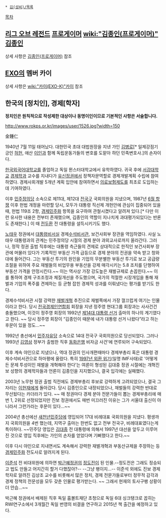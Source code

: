  * [[김(성씨)/목록]]

[[목차]]
== [[리그 오브 레전드]] [[프로게이머]] [[wiki:"김종인(프로게이머)" 김종인]] ==
상세 사항은 [[김종인(프로게이머)]] 참조

== [[EXO]]의 멤버 카이 ==
상세 사항은 [[wiki:"카이(EXO-K)"카이]] 참조

== 한국의 [정치인], 경제[학자] ==
'''정치인은 원칙적으로 작성제한 대상이나 동명이인이므로 기본적인 사항은 서술합니다.'''

http://www.rokps.or.kr/images/user/1526.jpg?width=150

金鍾仁

1940년 7월 11일 태어났다. 대한민국 초대 대법원장을 지낸 가인 [[김병로]][* 일제강점기 긍인 [[허헌]], 애산 [[이인]]과 함께 독립운동가들의 변호를 도맡아 하던 민족변호사.]의 손자이다.

[[한국외국어대학교]]를 졸업하고 독일 뮌스터대학교에서 유학하였다. 귀국 후에 [[서강대학교]] [[경제학]]과 교수를 지내다가 [[10월 유신|유신]]정권에서 정책자문역할로 경제개발계획 수립에 참여하였다. 경제사회개발 5개년 계획 입안에 참여하면서 [[의료보험]]제도를 최초로 도입하는데 기여하였다. 

이후 [[민주정의당]] 소속으로 제11대, 제12대 [[전국구]] 국회의원을 지냈으며, 1987년 [[6월 항쟁]] 이후 헌법 개정을 마련할 당시, 모두가 대통령 직선제 개헌안에 관심이 집중되어 있을 때, 헌법 119조 2항, [[경제민주화]] 항목을 요구하여 관철시켰다고 알려져 있다.[* 다만 이런 유사한 내용은 전부터 존재했으며, 김종인의 역할이 지나치게 과대평가되있다는 반론도 존재한다.] 이 때 [[전두환]] 전 대통령을 설득시키기도 했다.

[[노태우]] 정권에서 [[대통령비서실]] 경제[[수석비서관]], 보건사회부 장관을 역임하였다. 사실 노태우 대통령과의 관계는 민주정의당 시절의 경제 분야 과외교사로까지 올라간다. 그러나, 정작 정권 출범 직후에는 대통령 측근들의 견제로 상대적으로 한직인 보건사회부 장관에 머물러 있다가 기록적인 부동산 가격 급등으로 경제 분야의 전권을 약속 받고 청와대에 들어간다. 그는 부동산 투기의 원인을 기업의 무분별한 부동산 투기로 보고 공급량 조절을 위하여 주요 재벌들의 비업무용 부동산을 강제 매각시키는 5.8 조치를 단행하여 부동산 가격을 안정시킨다.~~ 이는 역사상 가장 강도높은 재벌규제로 손꼽힌다.~~ 이를 통하여 경제 구조조정과 체질개선을 주도했으며, 국가의 적절한 시장개입을 통해 재벌과 기업의 폭주를 견제하는 등 균형 잡힌 경제적 성과를 이뤄냈다는 평가를 받기도 한다.

경제수석비서관 시절 강력한 [[재벌]]개혁 추진으로 재벌쪽에서  가장 껄끄럽게 여기는 인물이라고 한다. 당시 [[전국경제인연합회]] 회장을 지낸 정주영 현대그룹 회장과는 사사건건 충돌했으며, 이것이 정주영 회장의 1992년 [[제14대 대통령 선거]] 출마의 하나의 계기였다고 한다. ~~ 당시 정주영 회장이 “김종인이 때문에 내가 대통령 선거 나왔다”라고 하는 후문이 있을 정도...~~

1992년 총선에서 [[민주자유당]] 소속으로 14대 전국구 국회의원으로 당선되었다. 그러나 1993년 [[김영삼]] 정부가 출범한 직후 [[동화은행]] 비자금 사건'에 연루되어 구속되었다.

이후 계속 야인으로 지냈으나, 역대 정권의 인사개편때마다 경제부총리 혹은 대통령 경제수석비서관으로 하마평에 올랐다. 특히 [[1997년 외환 위기]](일명 IMF사태)로 '어떻게든 문제 투성이인 재벌을 개혁해야 한다'는 여론이 형성된 김대중 정권 시절에는 개혁진보 성향의 경제학자들과 언론이 김종인을 지지했으나, 결국 입각에는 실패했다. 

2003년 노무현 정권 출범 직전에도 경제부총리 후보로 강력하게 고려되었으나, 결국 그 자리는 [[이헌재]]에게 돌아갔다. 당시 김종인으로 내정되었으나, 재벌들의 강력한 반대로 무산됬다는 카더라가 있다. ~~ 매 정권마다 경제 분야 전문가들이 뽑는 경제부총리에 매번 1, 2위로 선정되었지만 진보 정권에서도 매번 미끄러진 이유는 그가 서울대 출신이 아니라서 그런가라는 후문이 있다...~~

2004년 총선에선 [[새천년민주당]]에 영입되어 17대 비례대표 국회의원을 지냈다. 평생까지 국회의원을 4번 했는데, 지역구 출마는 한번도 없고 전부 전국구, 비례대표였다는게 특이하다. ~~민주당 영입은 [[김대중]] 전 대통령에 의해서 1997년 대선을 앞두고 이루어진 것으로 영입 직후에는 가인의 손자를 얻었다며 기뻐했다고 한다.~~

이후 다시 야인으로 지내면서도 계속해서 강력한 재벌개혁과 부동산규제을 주장하는 등 [[경제민주화]] 전도사로 알려지게 된다.

[[이준석]] 전 비대위원에 의하면 [[박근혜]]정권의 [[정도전]]이 된 인물.--정도전은 그래도 정승되고 법도 만들고 어지간히 할거 다했잖아?-- --그냥 팽이지...-- 이준석 외에도 진보 경제학자로 알려진 김상조 교수를 비롯해서 많은 정치, 경제 전문가들로부터 정무적 감각과 경제 정책의 전문성을 모두 갖춘 인물로 평가받는다. ~~ 그래서 현재의 토사구팽 상황이 더 안습...~~ 

박근혜 정권에서 배제된 직후 독일 훔볼트재단 초청으로 독일 6대 싱크탱크로 꼽히는 RWI연구소에서 3개월간 독일 번영의 비결을 연구하고 2015년 책 출간을 예정하고 있다.

